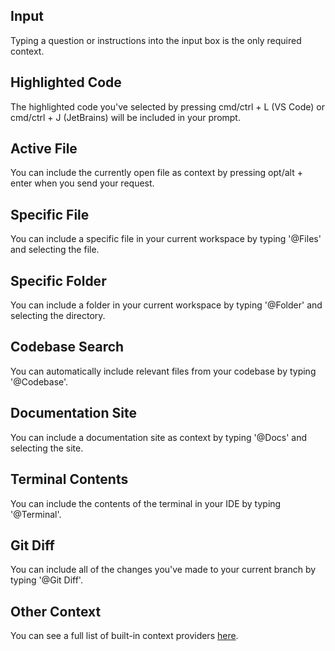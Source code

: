 ## Input

Typing a question or instructions into the input box is the only required context.

## Highlighted Code

The highlighted code you've selected by pressing cmd/ctrl + L (VS Code) or cmd/ctrl + J (JetBrains) will be included in your prompt.

## Active File

You can include the currently open file as context by pressing opt/alt + enter when you send your request.

## Specific File

You can include a specific file in your current workspace by typing '@Files' and selecting the file.

## Specific Folder

You can include a folder in your current workspace by typing '@Folder' and selecting the directory.

## Codebase Search

You can automatically include relevant files from your codebase by typing '@Codebase'.

## Documentation Site

You can include a documentation site as context by typing '@Docs' and selecting the site.

## Terminal Contents

You can include the contents of the terminal in your IDE by typing '@Terminal'.

## Git Diff

You can include all of the changes you've made to your current branch by typing '@Git Diff'.

## Other Context

You can see a full list of built-in context providers [here](/customize/custom-providers).
